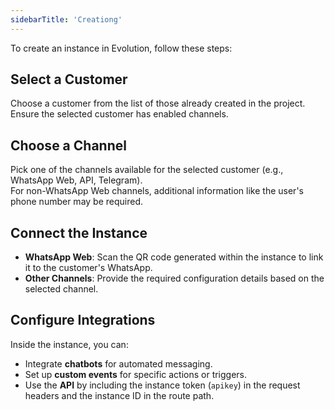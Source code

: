 ```yaml
---
sidebarTitle: 'Creationg'
---
```



To create an instance in Evolution, follow these steps:

## Select a Customer
Choose a customer from the list of those already created in the project. Ensure the selected customer has enabled channels.

## Choose a Channel
Pick one of the channels available for the selected customer (e.g., WhatsApp Web, API, Telegram).  
For non-WhatsApp Web channels, additional information like the user's phone number may be required.

## Connect the Instance
- **WhatsApp Web**: Scan the QR code generated within the instance to link it to the customer's WhatsApp.
- **Other Channels**: Provide the required configuration details based on the selected channel.

## Configure Integrations
Inside the instance, you can:
- Integrate **chatbots** for automated messaging.
- Set up **custom events** for specific actions or triggers.
- Use the **API** by including the instance token (`apikey`) in the request headers and the instance ID in the route path.

